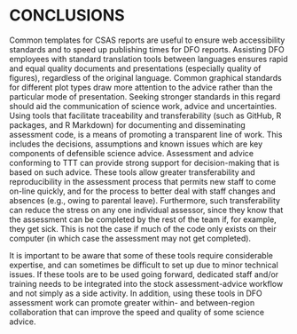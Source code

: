 # CONCLUSIONS

Common templates for CSAS reports are useful to ensure web accessibility
standards and to
speed up publishing times for DFO reports. Assisting DFO employees with
standard translation tools between languages ensures rapid and equal quality
documents and presentations (especially quality of figures), regardless of the original
language. Common graphical standards for different plot
types draw more attention to the advice rather than the
particular mode of presentation. Seeking stronger standards in this regard
should aid the communication of science work, advice and uncertainties.
Using tools that facilitate traceability and transferability (such as
GitHub, R packages, and R Markdown) for documenting and disseminating
assessment code, is a means of promoting a transparent line of work. This
includes the decisions,
assumptions and known issues which are key components of defensible science
advice.
Assessment and advice conforming to TTT can provide strong support for
decision-making that is based on such advice. 
These tools allow greater transferability and reproducibility in the
assessment process that permits new staff to come on-line quickly, and for the
process to better deal with staff changes and absences (e.g., owing to parental
leave). Furthermore, such transferability can reduce the stress on any one 
individual assessor,
since they know that the assessment can be completed by the rest of the team
if, for example, they get sick. This is not the case if much of the code only
exists on their computer (in which case the assessment may not get completed).

It is important to be aware that
some of these tools require considerable
expertise, and can sometimes be difficult to set up due to minor technical
issues. If these tools are to be used going forward, dedicated staff and/or
training needs to be integrated into the stock assessment-advice workflow and
not simply as a side activity.  In addition, using these tools in DFO assessment
work can promote greater within- and between-region collaboration that can
improve the speed and quality of some science advice.
